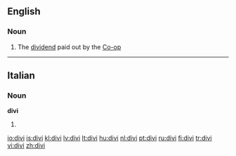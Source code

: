 ==English==

===Noun===
{{en-noun}}

#{{UK|informal|dated}} The [[dividend]] paid out by the [[Co-op]]

----
==Italian==

===Noun===
'''divi''' {{m}}

# {{plural of|[[divo]]|lang=Italian}}

[[io:divi]]
[[is:divi]]
[[kl:divi]]
[[lv:divi]]
[[lt:divi]]
[[hu:divi]]
[[nl:divi]]
[[pt:divi]]
[[ru:divi]]
[[fi:divi]]
[[tr:divi]]
[[vi:divi]]
[[zh:divi]]